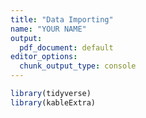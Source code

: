 ```yaml
---
title: "Data Importing"
name: "YOUR NAME"
output:
  pdf_document: default
editor_options:
  chunk_output_type: console
---
```


```r
library(tidyverse)
library(kableExtra)
```



